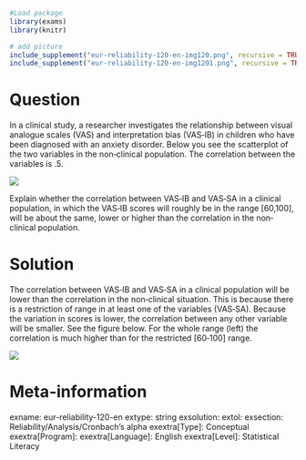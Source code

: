 ```r
#Load package
library(exams)
library(knitr)

# add picture
include_supplement("eur-reliability-120-en-img120.png", recursive = TRUE)
include_supplement("eur-reliability-120-en-img1201.png", recursive = TRUE)
```
Question
========
In a clinical study, a researcher investigates the relationship between visual analogue scales (VAS) and interpretation bias (VAS‐IB) in children who have been diagnosed with an anxiety disorder. Below you see the scatterplot of the two variables in the non‐clinical population. The correlation between the variables is .5.

![](eur-reliability-120-en-img1201.png)

Explain whether the correlation between VAS‐IB and VAS‐SA in a clinical population, in which the VAS‐IB scores will roughly be in the range [60,100], will be about the same, lower or higher than the correlation in the non‐clinical population.

Solution
========
The correlation between VAS‐IB and VAS‐SA in a clinical population will be lower than the correlation in the non‐clinical situation. This is because there is a restriction of range in at least one of the variables (VAS‐SA). Because the variation in scores is lower, the correlation between any other variable will be smaller. See the figure below. For the whole range (left) the correlation is much higher than for the restricted [60‐100] range.

![](eur-reliability-120-en-img120.png)

Meta-information
================
exname: eur-reliability-120-en
extype: string
exsolution: 
extol: 
exsection: Reliability/Analysis/Cronbach's alpha
exextra[Type]: Conceptual
exextra[Program]: 
exextra[Language]: English
exextra[Level]: Statistical Literacy
